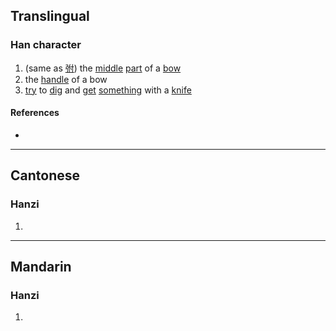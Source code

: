 {{character info/new}}
==Translingual==

===Han character===
{{Han char|rn=18|rad=刀|as=06|sn=8|four=|canj=OULN|ids=⿰缶刂}}

# (same as [[弣]]) the [[middle]] [[part]] of a [[bow]]
# the [[handle]] of a bow
# [[try]] to [[dig]] and [[get]] [[something]] with a [[knife]]

====References====
* {{Han ref|kx=0138.380|hdz=10335.020|uh=34E1|ud=13537}}

----

==Cantonese==

===Hanzi===
{{yue-hanzi|jyut=[[fu2]]|y=fu2}}

# {{defn|lang=yue|sort=刀06}}

----

==Mandarin==

===Hanzi===
{{cmn-hanzi|pin=[[fǔ]] ([[fu3]])|wg=fu<sup>3</sup>}}

# {{defn|lang=cmn|sort=刀06}}